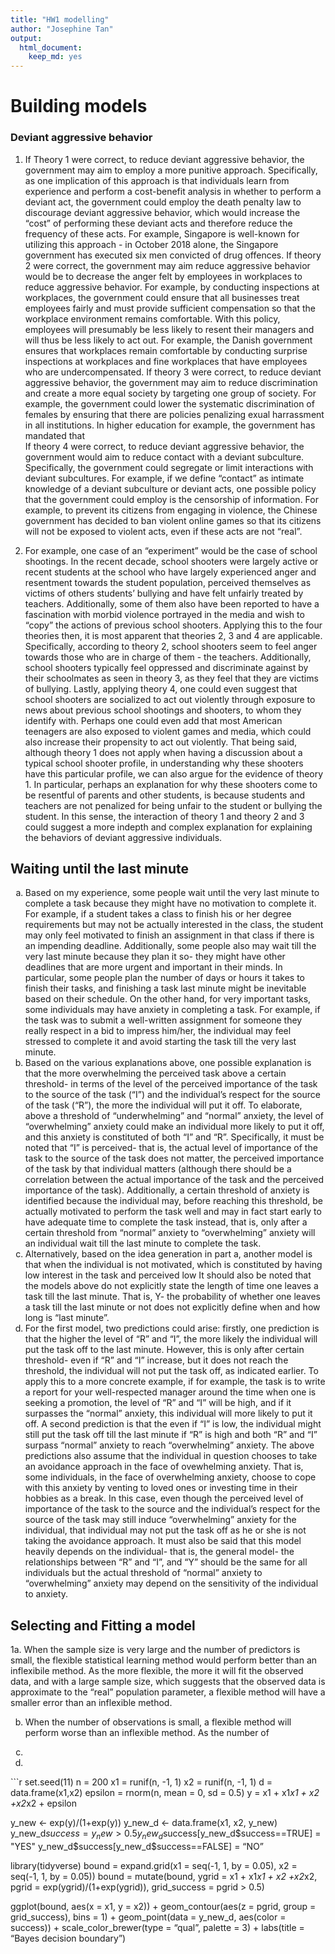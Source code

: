 ```yaml
---
title: "HW1 modelling"
author: "Josephine Tan"
output: 
  html_document:
    keep_md: yes
---
```


# Building models
### Deviant aggressive behavior
1. If Theory 1 were correct, to reduce deviant aggressive behavior, the government may aim to employ a more punitive approach. Specifically, as one implication of this approach is that individuals learn from experience and perform a cost-benefit analysis in whether to perform a deviant act, the government could employ the death penalty law to discourage deviant aggressive behavior, which would increase the "cost" of performing these deviant acts and therefore reduce the frequency of these acts. For example, Singapore is well-known for utilizing this approach - in October 2018 alone, the Singapore government has executed six men convicted of drug offences.
If theory 2 were correct, the government may aim reduce aggressive behavior would be to decrease the anger felt by employees in workplaces to reduce aggressive behavior. For example, by conducting inspections at workplaces, the government could ensure that all businesses treat employees fairly and must provide sufficient compensation so that the workplace environment remains comfortable. With this policy, employees will presumably be less likely to resent their managers and will thus be less likely to act out. For example, the Danish government ensures that workplaces remain comfortable by conducting surprise inspections at workplaces and fine workplaces that have employees who are undercompensated.
If theory 3 were correct, to reduce deviant aggressive behavior, the government may aim to reduce discrimination and create a more equal society by targeting one group of society. For example, the government could lower the systematic discrimination of females by ensuring that there are policies penalizing exual harrassment in all institutions. In higher education for example, the government has mandated that  
If theory 4 were correct, to reduce deviant aggressive behavior, the government would aim to reduce contact with a deviant subculture. Specifically, the government could segregate or limit interactions with deviant subcultures. For example, if we define "contact" as intimate knowledge of a deviant subculture or deviant acts, one possible policy that the government could employ is the censorship of information. For example, to prevent its citizens from engaging in violence, the Chinese government has decided to ban violent online games so that its citizens will not be exposed to violent acts, even if these acts are not "real". 

2. For example, one case of an "experiment" would be the case of school shootings. In the recent decade, school shooters were largely active or recent students at the school who have largely experienced anger and resentment towards the student population, perceived themselves as victims of others students' bullying and have felt unfairly treated by teachers. Additionally, some of them also have been reported to have a fascination with morbid violence portrayed in the media and wish to "copy" the actions of previous school shooters. Applying this to the four theories then, it is most apparent that theories 2, 3 and 4 are applicable. Specifically, according to theory 2, school shooters seem to feel anger towards those who are in charge of them - the teachers. Additionally, school shooters typically feel oppressed and discriminate against by their schoolmates as seen in theory 3, as they feel that they are victims of bullying. Lastly, applying theory 4, one could even suggest that school shooters are socialized to act out violently through exposure to news about previous school shootings and shooters, to whom they identify with. Perhaps one could even add that most American teenagers are also exposed to violent games and media, which could also increase their propensity to act out violently. That being said, although theory 1 does not apply when having a discussion about a typical school shooter profile, in understanding why these shooters have this particular profile, we can also argue for the evidence of theory 1. In particular, perhaps an explanation for why these shooters come to be resentful of parents and other students, is because students and teachers are not penalized for being unfair to the student or bullying the student. In this sense, the interaction of theory 1 and theory 2 and 3 could suggest a more indepth and complex explanation for explaining the behaviors of deviant aggressive individuals.

## Waiting until the last minute
a. Based on my experience, some people wait until the very last minute to complete a task because they might have no motivation to complete it. For example, if a student takes a class to finish his or her degree requirements but may not be actually interested in the class, the student may only feel motivated to finish an assignment in that class if there is an impending deadline. Additionally, some people also may wait till the very last minute because they plan it so- they might have other deadlines that are more urgent and important in their minds. In particular, some people plan the number of days or hours it takes to finish their tasks, and finishing a task last minute might be inevitable based on their schedule. On the other hand, for very important tasks, some individuals may have anxiety in completing a task. For example, if the task was to submit a well-written assignment for someone they really respect in a bid to impress him/her, the individual may feel stressed to complete it and avoid starting the task till the very last minute.
b. Based on the various explanations above, one possible explanation is that the more overwhelming the perceived task above a certain threshold- in terms of the level of the perceived importance of the task to the source of the task ("I") and the individual's respect for the source of the task ("R"), the more the individual will put it off. To elaborate, above a threshold of "underwhelming" and "normal" anxiety, the level of "overwhelming" anxiety could make an individual more likely to put it off, and this anxiety is constituted of both "I" and "R". Specifically, it must be noted that "I" is perceived- that is, the actual level of importance of the task to the source of the task does not matter, the perceived importance of the task by that individual matters (although there should be a correlation between the actual importance of the task and the perceived importance of the task). Additionally, a certain threshold of anxiety is identified because the individual may, before reaching this threshold, be actually motivated to perform the task well and may in fact start early to have adequate time to complete the task instead, that is, only after a certain threshold from "normal" anxiety to "overwhelming" anxiety will an individual wait till the last minute to complete the task. 
c. Alternatively, based on the idea generation in part a, another model is that when the individual is not motivated, which is constituted by having low interest in the task and perceived low 
It should also be noted that the models above do not explicitly state the length of time one leaves a task till the last minute. That is, Y- the probability of whether one leaves a task till the last minute or not does not explicitly define when and how long is "last minute". 
d. For the first model, two predictions could arise: firstly, one prediction is that the higher the level of "R" and "I", the more likely the individual will put the task off to the last minute. However, this is only after certain threshold- even if "R" and "I" increase, but it does not reach the threshold, the individual will not put the task off, as indicated earlier. To apply this to a more concrete example, if for example, the task is to write a report for your well-respected manager around the time when one is seeking a promotion, the level of "R" and "I" will be high, and if it surpasses the "normal" anxiety, this individual will more likely to put it off. A second prediction is that the even if "I" is low, the individual might still put the task off till the last minute if "R" is high and both "R" and "I" surpass "normal" anxiety to reach "overwhelming" anxiety. The above predictions also assume that the individual in question chooses to take an avoidance approach in the face of ovewhelming anxiety. That is, some individuals, in the face of overwhelming anxiety, choose to cope with this anxiety by venting to loved ones or investing time in their hobbies as a break. In this case, even though the perceived level of importance of the task to the source and the individual's respect for the source of the task may still induce "overwhelming" anxiety for the individual, that individual may not put the task off as he or she is not taking the avoidance approach. It must also be said that this model heavily depends on the individual- that is, the general model- the relationships between "R" and "I", and "Y" should be the same for all individuals but the actual threshold of "normal" anxiety to "overwhelming" anxiety may depend on the sensitivity of the individual to anxiety. 

## Selecting and Fitting a model
1a. When the sample size is very large and the number of predictors is small, the flexible statistical learning method would perform better than an inflexibile method. As the more flexible, the more it will fit the observed data, and with a large sample size, which suggests that the observed data is approximate to the "real" population parameter,  a flexible method will have a smaller error than an inflexible method.

b. When the number of observations is small, a flexible method will perform worse than an inflexible method. As the number of 

c.

d.


```r
set.seed(11) 
n = 200
x1 = runif(n, -1, 1)
x2 = runif(n, -1, 1)
d = data.frame(x1,x2)
epsilon = rnorm(n, mean = 0, sd = 0.5)
y = x1 + x1*x1 + x2 +x2*x2 + epsilon

y_new <- exp(y)/(1+exp(y))
y_new_d <- data.frame(x1, x2, y_new)
y_new_d$success = y_new > 0.5
y_new_d$success[y_new_d$success==TRUE] = "YES"
y_new_d$success[y_new_d$success==FALSE] = "NO"

library(tidyverse)
bound = expand.grid(x1 = seq(-1, 1, by = 0.05), x2 = seq(-1, 1, by = 0.05))
bound = mutate(bound, ygrid = x1 + x1*x1 + x2 +x2*x2, pgrid = exp(ygrid)/(1+exp(ygrid)), grid_success = pgrid > 0.5)

ggplot(bound, aes(x = x1, y = x2)) + geom_contour(aes(z = pgrid, group = grid_success), bins = 1) +
  geom_point(data = y_new_d, aes(color = success)) +
  scale_color_brewer(type = "qual", palette = 3) +
  labs(title = "Bayes decision boundary")
